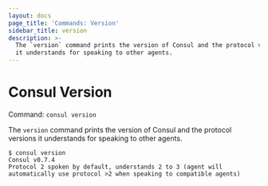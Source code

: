 ```yaml
---
layout: docs
page_title: 'Commands: Version'
sidebar_title: version
description: >-
  The `version` command prints the version of Consul and the protocol versions
  it understands for speaking to other agents.
---
```


# Consul Version

Command: `consul version`

The `version` command prints the version of Consul and the protocol versions it understands for speaking to other agents.

```shell-session
$ consul version
Consul v0.7.4
Protocol 2 spoken by default, understands 2 to 3 (agent will automatically use protocol >2 when speaking to compatible agents)
```
